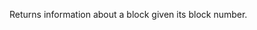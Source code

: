 
Returns information about a block given its block number. <CreditCost network="evm" method="eth_getBlockByNumber" />
